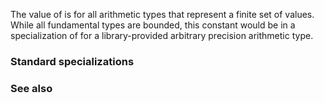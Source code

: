 {{cpp/types/numeric_limits/title|is_bounded}}
{{cpp/types/numeric_limits/navbar}}
{{dcl begin}}
{{dcl rev multi|until1=c++11
|dcl1=
static const bool is_bounded;
|dcl2=
static constexpr bool is_bounded;
}}
{{dcl end}}

The value of {{c|std::numeric_limits&lt;T&gt;::is_bounded}} is {{c|true}} for all arithmetic types {{tt|T}} that represent a finite set of values. While all fundamental types are bounded, this constant would be {{c|false}} in a specialization of {{lc|std::numeric_limits}} for a library-provided arbitrary precision arithmetic type.

===Standard specializations===
{{dsc begin}}
{{dsc hitem | {{tt|T}} | value of {{c|std::numeric_limits&lt;T&gt;::is_bounded}} }}
{{dsc | {{c/core|/* non-specialized */}} | {{c|false}} }}
{{dsc | {{c/core|bool}}              | {{c|true}} }}
{{dsc | {{c/core|char}}              | {{c|true}} }}
{{dsc | {{c/core|signed char}}       | {{c|true}} }}
{{dsc | {{c/core|unsigned char}}     | {{c|true}} }}
{{dsc | {{c/core|wchar_t}}           | {{c|true}} }}
{{dsc | {{c/core|char8_t}} {{mark since c++20}}  | {{c|true}} }}
{{dsc | {{c/core|char16_t}} {{mark since c++11}} | {{c|true}} }}
{{dsc | {{c/core|char32_t}} {{mark since c++11}} | {{c|true}} }}
{{dsc | {{c/core|short}}             | {{c|true}} }}
{{dsc | {{c/core|unsigned short}}    | {{c|true}} }}
{{dsc | {{c/core|int}}               | {{c|true}} }}
{{dsc | {{c/core|unsigned int}}      | {{c|true}} }}
{{dsc | {{c/core|long}}              | {{c|true}} }}
{{dsc | {{c/core|unsigned long}}     | {{c|true}} }}
{{dsc | {{c/core|long long}} {{mark since c++11}}         | {{c|true}} }}
{{dsc | {{c/core|unsigned long long}} {{mark since c++11}}| {{c|true}} }}
{{dsc | {{c/core|float}}             | {{c|true}} }}
{{dsc | {{c/core|double}}            | {{c|true}} }}
{{dsc | {{c/core|long double}}       | {{c|true}} }}
{{dsc end}}

===See also===
{{dsc begin}}
{{dsc inc|cpp/types/numeric_limits/dsc is_integer}}
{{dsc inc|cpp/types/numeric_limits/dsc is_signed}}
{{dsc inc|cpp/types/numeric_limits/dsc is_exact}}
{{dsc end}}

{{langlinks|de|es|fr|it|ja|pt|ru|zh}}